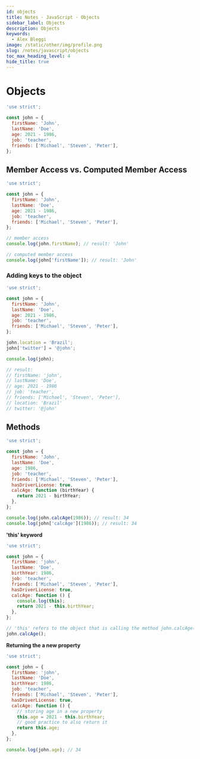 ```yaml
---
id: objects
title: Notes · JavaScript · Objects
sidebar_label: Objects
description: Objects
keywords:
  - Alex Bleggi
image: /static/other/img/profile.png
slug: /notes/javascript/objects
toc_max_heading_level: 4
hide_title: true
---
```



# Objects

```js title="script.js"
'use strict';

const john = {
  firstName: 'John',
  lastName: 'Doe',
  age: 2021 - 1986,
  job: 'teacher',
  friends: ['Michael', 'Steven', 'Peter'],
};
```

## Member Access vs. Computed Member Access

```js title="script.js"
'use strict';

const john = {
  firstName: 'John',
  lastName: 'Doe',
  age: 2021 - 1986,
  job: 'teacher',
  friends: ['Michael', 'Steven', 'Peter'],
};

// member access
console.log(john.firstName); // result: 'John'

// computed member access
console.log(john['firstName']); // result: 'John'
```

### Adding keys to the object

```js title="script.js"
'use strict';

const john = {
  firstName: 'John',
  lastName: 'Doe',
  age: 2021 - 1986,
  job: 'teacher',
  friends: ['Michael', 'Steven', 'Peter'],
};

john.location = 'Brazil';
john['twitter'] = '@john';

console.log(john);

// result:
// firstName: 'john',
// lastName: 'Doe',
// age: 2021 - 1986
// job: 'teacher',
// friends: ['Michael', 'Steven', 'Peter'],
// location: 'Brazil'
// twitter: '@john'
```

## Methods

```js title="script.js"
'use strict';

const john = {
  firstName: 'John',
  lastName: 'Doe',
  age: 1986,
  job: 'teacher',
  friends: ['Michael', 'Steven', 'Peter'],
  hasDriverLicense: true,
  calcAge: function (birthYear) {
    return 2021 - birthYear;
  },
};

console.log(john.calcAge(1986)); // result: 34
console.log(john['calcAge'](1986)); // result: 34
```

**'this' keyword**

```js title="script.js"
'use strict';

const john = {
  firstName: 'john',
  lastName: 'Doe',
  birthYear: 1986,
  job: 'teacher',
  friends: ['Michael', 'Steven', 'Peter'],
  hasDriverLicense: true,
  calcAge: function () {
    console.log(this);
    return 2021 - this.birthYear;
  },
};

// 'this' refers to the object that is calling the method john.calcAge() // this = john object
john.calcAge();
```

**Returning the a new property**

```js title="script.js"
'use strict';

const john = {
  firstName: 'john',
  lastName: 'Doe',
  birthYear: 1986,
  job: 'teacher',
  friends: ['Michael', 'Steven', 'Peter'],
  hasDriverLicense: true,
  calcAge: function () {
    // storing age in a new property
    this.age = 2021 - this.birthYear;
    // good practice to also return it
    return this.age;
  },
};

console.log(john.age); // 34
```
